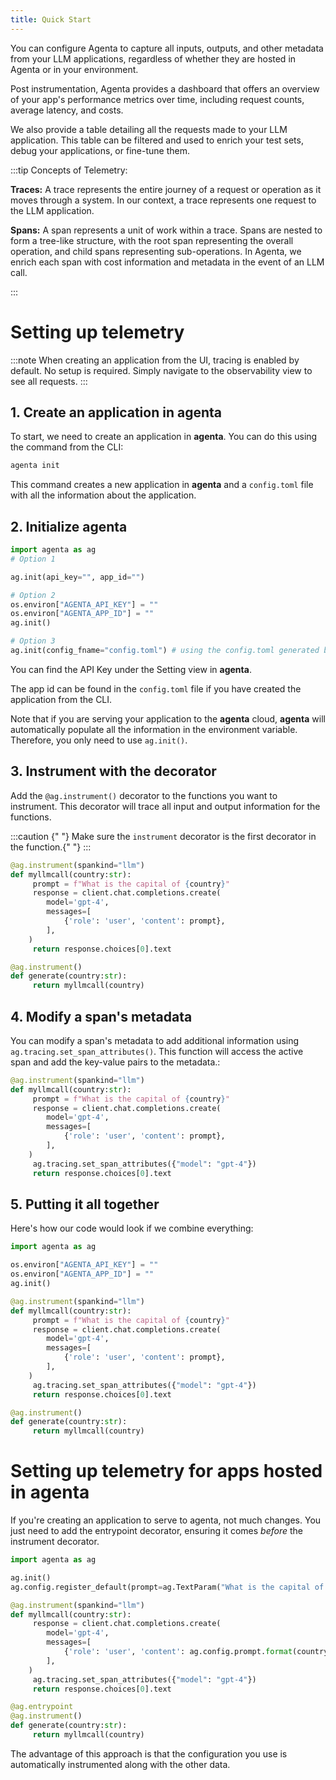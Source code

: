 ```yaml
---
title: Quick Start
---
```


You can configure Agenta to capture all inputs, outputs, and other metadata from your LLM applications, regardless of whether they are hosted in Agenta or in your environment.

Post instrumentation, Agenta provides a dashboard that offers an overview of your app's performance metrics over time, including request counts, average latency, and costs.

We also provide a table detailing all the requests made to your LLM application. This table can be filtered and used to enrich your test sets, debug your applications, or fine-tune them.

:::tip
Concepts of Telemetry:

**Traces:** A trace represents the entire journey of a request or operation as it moves through a system. In our context, a trace represents one request to the LLM application.

**Spans:** A span represents a unit of work within a trace. Spans are nested to form a tree-like structure, with the root span representing the overall operation, and child spans representing sub-operations. In Agenta, we enrich each span with cost information and metadata in the event of an LLM call.

:::

# Setting up telemetry

:::note
  When creating an application from the UI, tracing is enabled by default. No
  setup is required. Simply navigate to the observability view to see all
  requests.
:::

## 1. Create an application in **agenta**

To start, we need to create an application in **agenta**. You can do this using the command from the CLI:

```python
agenta init
```

This command creates a new application in **agenta** and a `config.toml` file with all the information about the application.

## 2. Initialize **agenta**

```python
import agenta as ag
# Option 1

ag.init(api_key="", app_id="")

# Option 2
os.environ["AGENTA_API_KEY"] = ""
os.environ["AGENTA_APP_ID"] = ""
ag.init()

# Option 3
ag.init(config_fname="config.toml") # using the config.toml generated by agenta init

```

You can find the API Key under the Setting view in **agenta**.

The app id can be found in the `config.toml` file if you have created the application from the CLI.

Note that if you are serving your application to the **agenta** cloud, **agenta** will automatically populate all the information in the environment variable. Therefore, you only need to use `ag.init()`.

## 3. Instrument with the decorator

Add the `@ag.instrument()` decorator to the functions you want to instrument. This decorator will trace all input and output information for the functions.

:::caution
  {" "}
  Make sure the `instrument` decorator is the first decorator in the function.{" "}
:::

```python
@ag.instrument(spankind="llm")
def myllmcall(country:str):
     prompt = f"What is the capital of {country}"
     response = client.chat.completions.create(
        model='gpt-4',
        messages=[
            {'role': 'user', 'content': prompt},
        ],
	)
     return response.choices[0].text

@ag.instrument()
def generate(country:str):
     return myllmcall(country)

```

## 4. Modify a span's metadata

You can modify a span's metadata to add additional information using `ag.tracing.set_span_attributes()`. This function will access the active span and add the key-value pairs to the metadata.:

```python
@ag.instrument(spankind="llm")
def myllmcall(country:str):
     prompt = f"What is the capital of {country}"
     response = client.chat.completions.create(
        model='gpt-4',
        messages=[
            {'role': 'user', 'content': prompt},
        ],
	)
     ag.tracing.set_span_attributes({"model": "gpt-4"})
     return response.choices[0].text

```

## 5. Putting it all together

Here's how our code would look if we combine everything:

```python
import agenta as ag

os.environ["AGENTA_API_KEY"] = ""
os.environ["AGENTA_APP_ID"] = ""
ag.init()

@ag.instrument(spankind="llm")
def myllmcall(country:str):
     prompt = f"What is the capital of {country}"
     response = client.chat.completions.create(
        model='gpt-4',
        messages=[
            {'role': 'user', 'content': prompt},
        ],
	)
     ag.tracing.set_span_attributes({"model": "gpt-4"})
     return response.choices[0].text

@ag.instrument()
def generate(country:str):
     return myllmcall(country)

```

# Setting up telemetry for apps hosted in agenta

If you're creating an application to serve to agenta, not much changes. You just need to add the entrypoint decorator, ensuring it comes _before_ the instrument decorator.

```python
import agenta as ag

ag.init()
ag.config.register_default(prompt=ag.TextParam("What is the capital of {country}"))

@ag.instrument(spankind="llm")
def myllmcall(country:str):
     response = client.chat.completions.create(
        model='gpt-4',
        messages=[
            {'role': 'user', 'content': ag.config.prompt.format(country=country)},
        ],
	)
     ag.tracing.set_span_attributes({"model": "gpt-4"})
     return response.choices[0].text

@ag.entrypoint
@ag.instrument()
def generate(country:str):
     return myllmcall(country)

```

The advantage of this approach is that the configuration you use is automatically instrumented along with the other data.
